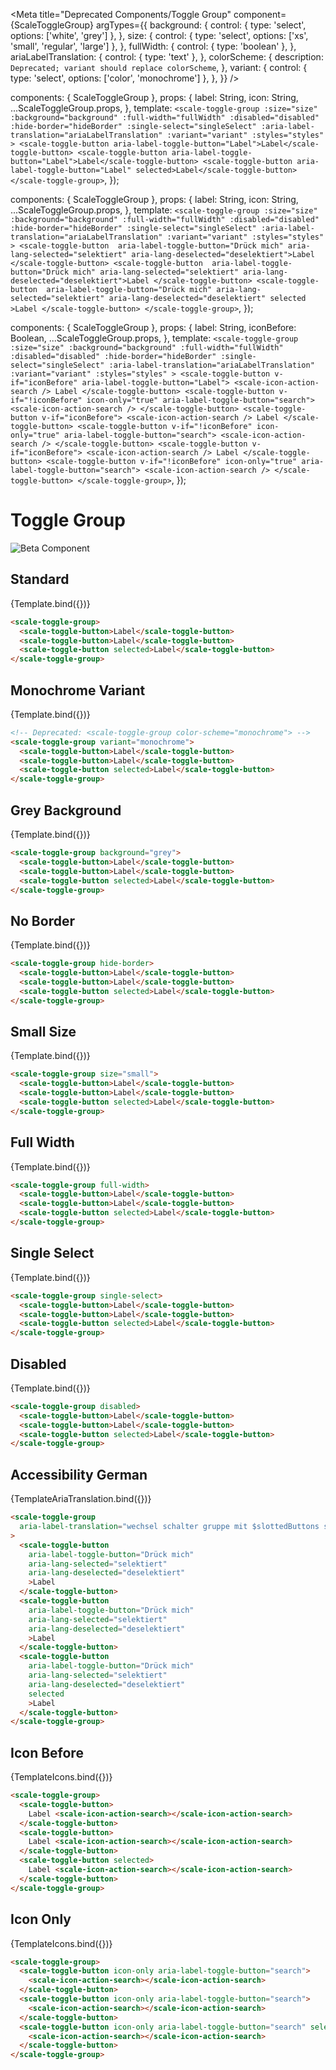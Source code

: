 
<Meta
  title="Deprecated Components/Toggle Group"
  component={ScaleToggleGroup}
  argTypes={{
    background: {
      control: { type: 'select', options: ['white', 'grey'] },
    },
    size: {
      control: { type: 'select', options: ['xs', 'small', 'regular', 'large'] },
    },
    fullWidth: {
      control: { type: 'boolean' },
    },
    ariaLabelTranslation: {
      control: { type: 'text' },
    },
    colorScheme: {
      description: `Deprecated; variant should replace colorScheme`,
    },
    variant: {
      control: { type: 'select', options: ['color', 'monochrome'] },
    },
  }}
/>

  components: { ScaleToggleGroup },
  props: {
    label: String,
    icon: String,
    ...ScaleToggleGroup.props,
  },
  template: `
    <scale-toggle-group
      :size="size"
      :background="background"
      :full-width="fullWidth"
      :disabled="disabled"
      :hide-border="hideBorder"
      :single-select="singleSelect"
      :aria-label-translation="ariaLabelTranslation"
      :variant="variant"
      :styles="styles"
    >
      <scale-toggle-button aria-label-toggle-button="Label">Label</scale-toggle-button>
      <scale-toggle-button aria-label-toggle-button="Label">Label</scale-toggle-button>
      <scale-toggle-button aria-label-toggle-button="Label" selected>Label</scale-toggle-button>
    </scale-toggle-group>
  `,
});

  components: { ScaleToggleGroup },
  props: {
    label: String,
    icon: String,
    ...ScaleToggleGroup.props,
  },
  template: `
    <scale-toggle-group
      :size="size"
      :background="background"
      :full-width="fullWidth"
      :disabled="disabled"
      :hide-border="hideBorder"
      :single-select="singleSelect"
      :aria-label-translation="ariaLabelTranslation"
      :variant="variant"
      :styles="styles"
    >
      <scale-toggle-button 
        aria-label-toggle-button="Drück mich"
        aria-lang-selected="selektiert"
        aria-lang-deselected="deselektiert">Label
      </scale-toggle-button>
      <scale-toggle-button 
        aria-label-toggle-button="Drück mich"
        aria-lang-selected="selektiert"
        aria-lang-deselected="deselektiert">Label
      </scale-toggle-button>
      <scale-toggle-button 
        aria-label-toggle-button="Drück mich"
        aria-lang-selected="selektiert"
        aria-lang-deselected="deselektiert"
        selected
        >Label
      </scale-toggle-button>
    </scale-toggle-group>
  `,
});

  components: { ScaleToggleGroup },
  props: {
    label: String,
    iconBefore: Boolean,
    ...ScaleToggleGroup.props,
  },
  template: `
    <scale-toggle-group
      :size="size"
      :background="background"
      :full-width="fullWidth"
      :disabled="disabled"
      :hide-border="hideBorder"
      :single-select="singleSelect"
      :aria-label-translation="ariaLabelTranslation"
      :variant="variant"
      :styles="styles"
    >
      <scale-toggle-button v-if="iconBefore" aria-label-toggle-button="Label">
        <scale-icon-action-search /> Label
      </scale-toggle-button>
      <scale-toggle-button v-if="!iconBefore" icon-only="true" aria-label-toggle-button="search">
        <scale-icon-action-search />
      </scale-toggle-button>
      <scale-toggle-button v-if="iconBefore">
        <scale-icon-action-search /> Label
      </scale-toggle-button>
      <scale-toggle-button v-if="!iconBefore" icon-only="true" aria-label-toggle-button="search">
        <scale-icon-action-search />
      </scale-toggle-button>
      <scale-toggle-button v-if="iconBefore">
        <scale-icon-action-search /> Label
      </scale-toggle-button>
      <scale-toggle-button v-if="!iconBefore" icon-only="true" aria-label-toggle-button="search">
        <scale-icon-action-search />
      </scale-toggle-button>
    </scale-toggle-group>
  `,
});

<div
  style={{
    display: 'inline-flex',
    alignItems: 'center',
    justifyContent: 'space-between',
    width: '100%',
  }}
>
  <h1>Toggle Group</h1>
  <img src="assets/beta.png" alt="Beta Component" />
</div>

## Standard

<Canvas withSource="none">
  <Story name="Standard" args={{}}>
    {Template.bind({})}
  </Story>
</Canvas>

<ArgsTable story="Standard" />

```html
<scale-toggle-group>
  <scale-toggle-button>Label</scale-toggle-button>
  <scale-toggle-button>Label</scale-toggle-button>
  <scale-toggle-button selected>Label</scale-toggle-button>
</scale-toggle-group>
```

## Monochrome Variant

<Canvas withSource="none">
  <Story
    name="Monochrome Variant"
    args={{
      variant: 'monochrome',
    }}
  >
    {Template.bind({})}
  </Story>
</Canvas>

```html
<!-- Deprecated: <scale-toggle-group color-scheme="monochrome"> -->
<scale-toggle-group variant="monochrome">
  <scale-toggle-button>Label</scale-toggle-button>
  <scale-toggle-button>Label</scale-toggle-button>
  <scale-toggle-button selected>Label</scale-toggle-button>
</scale-toggle-group>
```

## Grey Background

<Canvas withSource="none">
  <Story
    name="Grey Background"
    args={{
      background: 'grey',
    }}
  >
    {Template.bind({})}
  </Story>
</Canvas>

```html
<scale-toggle-group background="grey">
  <scale-toggle-button>Label</scale-toggle-button>
  <scale-toggle-button>Label</scale-toggle-button>
  <scale-toggle-button selected>Label</scale-toggle-button>
</scale-toggle-group>
```

## No Border

<Canvas withSource="none">
  <Story
    name="No Border"
    args={{
      hideBorder: true,
    }}
  >
    {Template.bind({})}
  </Story>
</Canvas>

```html
<scale-toggle-group hide-border>
  <scale-toggle-button>Label</scale-toggle-button>
  <scale-toggle-button>Label</scale-toggle-button>
  <scale-toggle-button selected>Label</scale-toggle-button>
</scale-toggle-group>
```

## Small Size

<Canvas withSource="none">
  <Story
    name="Small Size"
    args={{
      size: 'small',
    }}
  >
    {Template.bind({})}
  </Story>
</Canvas>

```html
<scale-toggle-group size="small">
  <scale-toggle-button>Label</scale-toggle-button>
  <scale-toggle-button>Label</scale-toggle-button>
  <scale-toggle-button selected>Label</scale-toggle-button>
</scale-toggle-group>
```

## Full Width

<Canvas withSource="none">
  <Story
    name="Full Width"
    args={{
      fullWidth: true,
    }}
  >
    {Template.bind({})}
  </Story>
</Canvas>

```html
<scale-toggle-group full-width>
  <scale-toggle-button>Label</scale-toggle-button>
  <scale-toggle-button>Label</scale-toggle-button>
  <scale-toggle-button selected>Label</scale-toggle-button>
</scale-toggle-group>
```

## Single Select

<Canvas withSource="none">
  <Story
    name="Single Select"
    args={{
      singleSelect: true,
    }}
  >
    {Template.bind({})}
  </Story>
</Canvas>

```html
<scale-toggle-group single-select>
  <scale-toggle-button>Label</scale-toggle-button>
  <scale-toggle-button>Label</scale-toggle-button>
  <scale-toggle-button selected>Label</scale-toggle-button>
</scale-toggle-group>
```

## Disabled

<Canvas withSource="none">
  <Story
    name="Disabled"
    args={{
      disabled: true,
    }}
  >
    {Template.bind({})}
  </Story>
</Canvas>

```html
<scale-toggle-group disabled>
  <scale-toggle-button>Label</scale-toggle-button>
  <scale-toggle-button>Label</scale-toggle-button>
  <scale-toggle-button selected>Label</scale-toggle-button>
</scale-toggle-group>
```

## Accessibility German

<Canvas withSource="none">
  <Story
    name="Accessibility German"
    args={{
      ariaLabelTranslation:
        'wechsel schalter gruppe mit $slottedButtons schaltern',
    }}
  >
    {TemplateAriaTranslation.bind({})}
  </Story>
</Canvas>

```html
<scale-toggle-group
  aria-label-translation="wechsel schalter gruppe mit $slottedButtons schaltern"
>
  <scale-toggle-button
    aria-label-toggle-button="Drück mich"
    aria-lang-selected="selektiert"
    aria-lang-deselected="deselektiert"
    >Label
  </scale-toggle-button>
  <scale-toggle-button
    aria-label-toggle-button="Drück mich"
    aria-lang-selected="selektiert"
    aria-lang-deselected="deselektiert"
    >Label
  </scale-toggle-button>
  <scale-toggle-button
    aria-label-toggle-button="Drück mich"
    aria-lang-selected="selektiert"
    aria-lang-deselected="deselektiert"
    selected
    >Label
  </scale-toggle-button>
</scale-toggle-group>
```

## Icon Before

<Canvas withSource="none">
  <Story
    name="Icon Before"
    args={{
      iconBefore: true,
    }}
  >
    {TemplateIcons.bind({})}
  </Story>
</Canvas>

```html
<scale-toggle-group>
  <scale-toggle-button>
    Label <scale-icon-action-search></scale-icon-action-search>
  </scale-toggle-button>
  <scale-toggle-button>
    Label <scale-icon-action-search></scale-icon-action-search>
  </scale-toggle-button>
  <scale-toggle-button selected>
    Label <scale-icon-action-search></scale-icon-action-search>
  </scale-toggle-button>
</scale-toggle-group>
```

## Icon Only

<Canvas withSource="none">
  <Story
    name="Icon Only"
    args={{
      iconBefore: false,
    }}
  >
    {TemplateIcons.bind({})}
  </Story>
</Canvas>

```html
<scale-toggle-group>
  <scale-toggle-button icon-only aria-label-toggle-button="search">
    <scale-icon-action-search></scale-icon-action-search>
  </scale-toggle-button>
  <scale-toggle-button icon-only aria-label-toggle-button="search">
    <scale-icon-action-search></scale-icon-action-search>
  </scale-toggle-button>
  <scale-toggle-button icon-only aria-label-toggle-button="search" selected>
    <scale-icon-action-search></scale-icon-action-search>
  </scale-toggle-button>
</scale-toggle-group>
```

